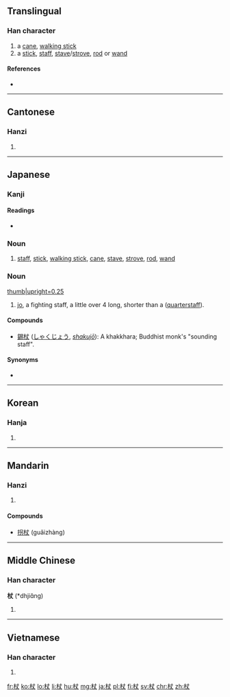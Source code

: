 ==Translingual==

===Han character===
{{Han char|rn=75|rad=木|as=03|sn=7|four=4590<sub>0</sub>|canj=木十大 (DJK)|ids=⿰[[木]][[丈]]}}

# a [[cane]], [[walking stick]]
# a [[stick]], [[staff]], [[stave]]/[[strove]], [[rod]] or [[wand]]

====References====
* {{Han ref|kx=0512.010|dkj=14469|dj=0897.050|hdz=21159.020|uh=6756|ud=26454|bh=A7FA|bd=43002}}

----

==Cantonese==

===Hanzi===
{{yue-hanzi|jyut=zoeng6|y=jeung6}}

# {{defn|lang=yue|sort=木03}}

----

==Japanese==
===Kanji===
{{ja-kanji|grade=n|rs=木03}}

====Readings====
* {{ja-readings|on=[[じょう]] (jō)|kun=[[つえ]] (tsue)}}

===Noun===
{{ja-noun|つえ}}

# [[staff]], [[stick]], [[walking stick]], [[cane]], [[stave]], [[strove]], [[rod]], [[wand]]

===Noun===
[[Image:Jo.png|thumb|upright=0.25]]
{{ja-noun|じょう}}

# [[jo]], a fighting staff, a little over 4 {{term|尺||[[shaku]], about 30 cm or a foot|tr=[[しゃく]], [[shaku]]|lang=ja|sc=Jpan}} long, shorter than a  {{l|en|bo}} ([[quarterstaff]]).  

====Compounds====
* [[錫杖]] ([[しゃくじょう]], ''[[shakujō]]''): A khakkhara; Buddhist monk's "sounding staff".  

====Synonyms====
* {{term|棒||{{l|en|bo}}|tr={{l|ja|ぼう}}, [[bō]]|sc=Jpan|lang=ja}}

----

==Korean==

===Hanja===
{{ko-hanja|hangeul=장|eumhun=|rv=jang|mr=chang|y=cang}}

# {{defn|lang=ko|sort=木03}}

----

==Mandarin==

===Hanzi===
{{cmn-hanzi|pin=[[chī]] ([[chi1]]), [[zhàng]] ([[zhang4]])|wg=ch'ih<sup>1</sup>, chang<sup>4</sup>}}

# {{defn|lang=cmn|sort=木03}}

====Compounds====
* [[拐杖]] (guǎizhàng)

----

==Middle Chinese==

===Han character===
'''杖''' (*dhjiɑ̌ng)<!--asterisk indicates that this character appears more than four times in the Tang Dynasty corpus of literature--><!--ɑ̌ is an IPA symbol, and is a different vowel from a-->

# {{defn|lang=ltc|sort=木03}}

----

==Vietnamese==

===Han character===
{{vi-hantu|[[trượng]], [[rường]]|rs=木03}}

# {{defn|lang=vi|sort=木03}}

[[fr:杖]]
[[ko:杖]]
[[lo:杖]]
[[li:杖]]
[[hu:杖]]
[[mg:杖]]
[[ja:杖]]
[[pl:杖]]
[[fi:杖]]
[[sv:杖]]
[[chr:杖]]
[[zh:杖]]